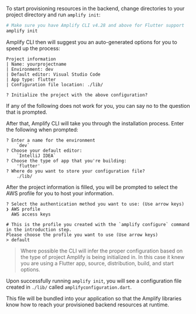 To start provisioning resources in the backend, change directories to your project directory and run `amplify init`:

```bash
# Make sure you have Amplify CLI v4.28 and above for Flutter support
amplify init
```

Amplify CLI then will suggest you an auto-generated options for you to speed up the process:

```console
Project information
| Name: yourprojectname
| Environment: dev
| Default editor: Visual Studio Code
| App type: flutter
| Configuration file location: ./lib/

? Initialize the project with the above configuration?
```

If any of the following does not work for you, you can say no to the question that is prompted.

After that, Amplify CLI will take you through the installation process. Enter the following when prompted:

```console
? Enter a name for the environment
    `dev`
? Choose your default editor:
    `IntelliJ IDEA`
? Choose the type of app that you're building:
    'flutter'
? Where do you want to store your configuration file?
    ./lib/
```

After the project information is filled, you will be prompted to select the AWS profile for you to host your information.

```console
? Select the authentication method you want to use: (Use arrow keys)
❯ AWS profile
  AWS access keys

# This is the profile you created with the `amplify configure` command in the introduction step.
Please choose the profile you want to use (Use arrow keys)
> default
```

> Where possible the CLI will infer the proper configuration based on the type of project Amplify is being initialized in. In this case it knew you are using a Flutter app, source, distribution, build, and start options.

Upon successfully running `amplify init`, you will see a configuration file created in `./lib/` called `amplifyconfiguration.dart`.

This file will be bundled into your application so that the Amplify libraries know how to reach your provisioned backend resources at runtime.
